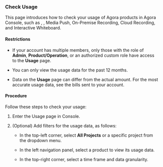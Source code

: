 
### Check Usage

This page introduces how to check your usage of Agora products in Agora Console, such as <Vg k="ILS" />, <Vg k="BS" />, Media Push, On-Premise Recording, Cloud Recording, and Interactive Whiteboard.

#### Restrictions

-   If your account has multiple members, only those with the role of **Admin**, **Product/Operation**, or an authorized custom role have access to the **Usage** page.

-   You can only view the usage data for the past 12 months.

-   Data on the **Usage** page can differ from the actual amount. For the most accurate usage data, see the bills sent to your account.

#### Procedure

Follow these steps to check your usage:

1.  Enter the <Link to="{{Global.AGORA_CONSOLE_URL}}/usage">Usage</Link> page in Console.

2.  (Optional) Add filters for the usage data, as follows:

    -   In the top-left corner, select **All Projects** or a specific project from the dropdown menu.

    -   In the left navigation panel, select a product to view its usage data.

    -   In the top-right corner, select a time frame and data granularity.
